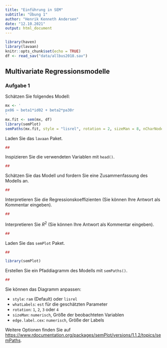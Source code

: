 ```yaml
---
title: "Einführung in SEM"
subtitle: "Übung 1"
author: "Henrik Kenneth Andersen"
date: "12.10.2021"
output: html_document
---
```


```r
library(haven)
library(lavaan)
knitr::opts_chunk$set(echo = TRUE)
df <- read_sav("data/allbus2018.sav")
```

## Multivariate Regressionsmodelle

### Aufgabe 1

Schätzen Sie folgendes Modell: 

```r
mx <- '
px06 ~ beta1*id02 + beta2*pa30r
'
mx.fit <- sem(mx, df)
library(semPlot)
semPaths(mx.fit, style = "lisrel", rotation = 2, sizeMan = 8, nCharNodes = 0, nCharEdges = 0, edge.label.cex = 1)
```

Laden Sie das `lavaan` Paket.

```r
##
```

Inspizieren Sie die verwendeten Variablen mit `head()`.

```r
##
```

Schätzen Sie das Modell und fordern Sie eine Zusammenfassung des Modells an. 

```r
##
```

Interpretieren Sie die Regressionskoeffizienten (Sie können Ihre Antwort als Kommentar eingeben).

```r
##
```

Interpretieren Sie $R^{2}$ (Sie können Ihre Antwort als Kommentar eingeben).

```r
##
```

Laden Sie das `semPlot` Paket. 

```r
##
```

```r
library(semPlot)
```

Erstellen Sie ein Pfaddiagramm des Modells mit `semPaths()`.

```r
##
```

Sie können das Diagramm anpassen:

- `style`: `ram` (Default) oder `lisrel` 
- `whatLabels`: `est` für die geschätzten Parameter
- `rotation`: `1`, `2`, `3` oder `4`
- `sizeMan`: `numerisch`, Größe der beobachteten Variablen
- `edge.label.cex`: `numerisch`, Größe der Labels 

Weitere Optionen finden Sie auf [https://www.rdocumentation.org/packages/semPlot/versions/1.1.2/topics/semPaths](https://www.rdocumentation.org/packages/semPlot/versions/1.1.2/topics/semPaths).

```r

```
